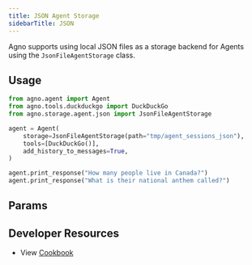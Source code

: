 ```yaml
---
title: JSON Agent Storage
sidebarTitle: JSON
---
```


Agno supports using local JSON files as a storage backend for Agents using the `JsonFileAgentStorage` class.

## Usage

```python storage.py
from agno.agent import Agent
from agno.tools.duckduckgo import DuckDuckGo
from agno.storage.agent.json import JsonFileAgentStorage

agent = Agent(
    storage=JsonFileAgentStorage(path="tmp/agent_sessions_json"),
    tools=[DuckDuckGo()],
    add_history_to_messages=True,
)

agent.print_response("How many people live in Canada?")
agent.print_response("What is their national anthem called?")
```

## Params

<Snippet file="storage-json-params.mdx" />

## Developer Resources

- View [Cookbook](https://github.com/phidatahq/agno/blob/main/cookbook/agent_concepts/storage/json_storage.py)